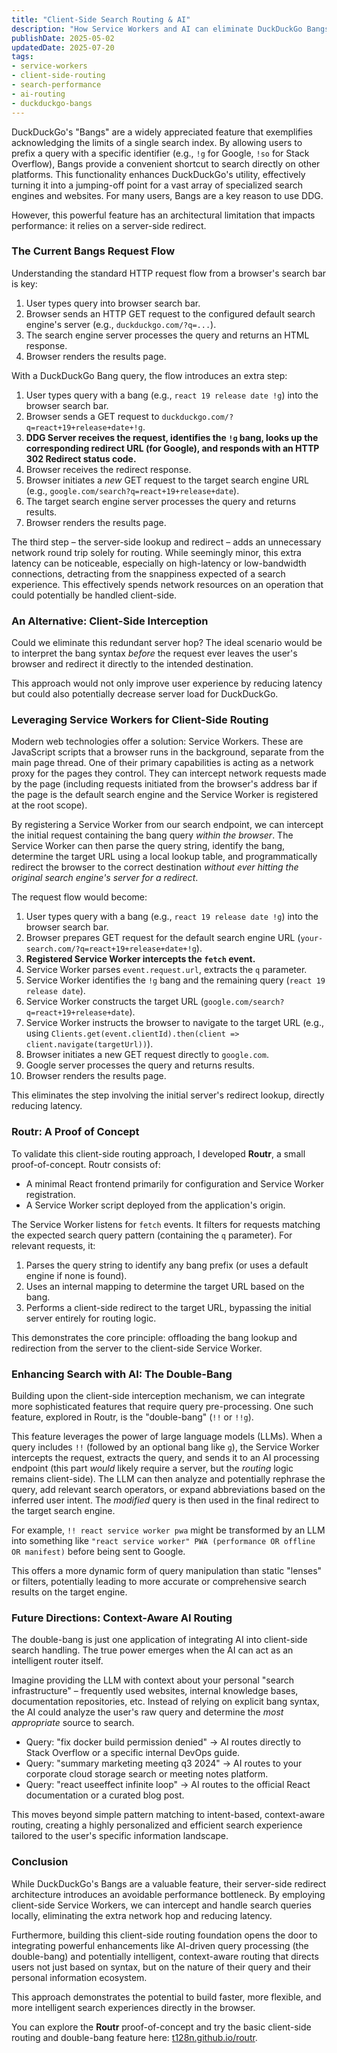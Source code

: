 ```yaml
---
title: "Client-Side Search Routing & AI"
description: "How Service Workers and AI can eliminate DuckDuckGo Bangs latency. Analyzes the performance issues of server-side redirects, presents client-side solutions, and explains how AI enables intelligent, context-aware search routing. Includes a proof-of-concept (Routr) and outlook on personalized search."
publishDate: 2025-05-02
updatedDate: 2025-07-20
tags:
- service-workers
- client-side-routing
- search-performance
- ai-routing
- duckduckgo-bangs
---
```


DuckDuckGo's "Bangs" are a widely appreciated feature that exemplifies acknowledging the limits of a single search index. By allowing users to prefix a query with a specific identifier (e.g., `!g` for Google, `!so` for Stack Overflow), Bangs provide a convenient shortcut to search directly on other platforms. This functionality enhances DuckDuckGo's utility, effectively turning it into a jumping-off point for a vast array of specialized search engines and websites. For many users, Bangs are a key reason to use DDG.

However, this powerful feature has an architectural limitation that impacts performance: it relies on a server-side redirect.

### The Current Bangs Request Flow

Understanding the standard HTTP request flow from a browser's search bar is key:
1.  User types query into browser search bar.
2.  Browser sends an HTTP GET request to the configured default search engine's server (e.g., `duckduckgo.com/?q=...`).
3.  The search engine server processes the query and returns an HTML response.
4.  Browser renders the results page.

With a DuckDuckGo Bang query, the flow introduces an extra step:
1.  User types query with a bang (e.g., `react 19 release date !g`) into the browser search bar.
2.  Browser sends a GET request to `duckduckgo.com/?q=react+19+release+date+!g`.
3.  **DDG Server receives the request, identifies the `!g` bang, looks up the corresponding redirect URL (for Google), and responds with an HTTP 302 Redirect status code.**
4.  Browser receives the redirect response.
5.  Browser initiates a *new* GET request to the target search engine URL (e.g., `google.com/search?q=react+19+release+date`).
6.  The target search engine server processes the query and returns results.
7.  Browser renders the results page.

The third step – the server-side lookup and redirect – adds an unnecessary network round trip solely for routing. While seemingly minor, this extra latency can be noticeable, especially on high-latency or low-bandwidth connections, detracting from the snappiness expected of a search experience. This effectively spends network resources on an operation that could potentially be handled client-side.

### An Alternative: Client-Side Interception

Could we eliminate this redundant server hop? The ideal scenario would be to interpret the bang syntax *before* the request ever leaves the user's browser and redirect it directly to the intended destination.

This approach would not only improve user experience by reducing latency but could also potentially decrease server load for DuckDuckGo.

### Leveraging Service Workers for Client-Side Routing

Modern web technologies offer a solution: Service Workers. These are JavaScript scripts that a browser runs in the background, separate from the main page thread. One of their primary capabilities is acting as a network proxy for the pages they control. They can intercept network requests made by the page (including requests initiated from the browser's address bar if the page is the default search engine and the Service Worker is registered at the root scope).

By registering a Service Worker from our search endpoint, we can intercept the initial request containing the bang query *within the browser*. The Service Worker can then parse the query string, identify the bang, determine the target URL using a local lookup table, and programmatically redirect the browser to the correct destination *without ever hitting the original search engine's server for a redirect*.

The request flow would become:
1.  User types query with a bang (e.g., `react 19 release date !g`) into the browser search bar.
2.  Browser prepares GET request for the default search engine URL (`your-search.com/?q=react+19+release+date+!g`).
3.  **Registered Service Worker intercepts the `fetch` event.**
4.  Service Worker parses `event.request.url`, extracts the `q` parameter.
5.  Service Worker identifies the `!g` bang and the remaining query (`react 19 release date`).
6.  Service Worker constructs the target URL (`google.com/search?q=react+19+release+date`).
7.  Service Worker instructs the browser to navigate to the target URL (e.g., using `Clients.get(event.clientId).then(client => client.navigate(targetUrl))`).
8.  Browser initiates a new GET request directly to `google.com`.
9.  Google server processes the query and returns results.
10. Browser renders the results page.

This eliminates the step involving the initial server's redirect lookup, directly reducing latency.

### Routr: A Proof of Concept

To validate this client-side routing approach, I developed **Routr**, a small proof-of-concept. Routr consists of:

*   A minimal React frontend primarily for configuration and Service Worker registration.
*   A Service Worker script deployed from the application's origin.

The Service Worker listens for `fetch` events. It filters for requests matching the expected search query pattern (containing the `q` parameter). For relevant requests, it:

1.  Parses the query string to identify any bang prefix (or uses a default engine if none is found).
2.  Uses an internal mapping to determine the target URL based on the bang.
3.  Performs a client-side redirect to the target URL, bypassing the initial server entirely for routing logic.

This demonstrates the core principle: offloading the bang lookup and redirection from the server to the client-side Service Worker.

### Enhancing Search with AI: The Double-Bang

Building upon the client-side interception mechanism, we can integrate more sophisticated features that require query pre-processing. One such feature, explored in Routr, is the "double-bang" (`!!` or `!!g`).

This feature leverages the power of large language models (LLMs). When a query includes `!!` (followed by an optional bang like `g`), the Service Worker intercepts the request, extracts the query, and sends it to an AI processing endpoint (this part *would* likely require a server, but the *routing* logic remains client-side). The LLM can then analyze and potentially rephrase the query, add relevant search operators, or expand abbreviations based on the inferred user intent. The *modified* query is then used in the final redirect to the target search engine.

For example, `!! react service worker pwa` might be transformed by an LLM into something like `"react service worker" PWA (performance OR offline OR manifest)` before being sent to Google.

This offers a more dynamic form of query manipulation than static "lenses" or filters, potentially leading to more accurate or comprehensive search results on the target engine.

### Future Directions: Context-Aware AI Routing

The double-bang is just one application of integrating AI into client-side search handling. The true power emerges when the AI can act as an intelligent router itself.

Imagine providing the LLM with context about your personal "search infrastructure" – frequently used websites, internal knowledge bases, documentation repositories, etc. Instead of relying on explicit bang syntax, the AI could analyze the user's raw query and determine the *most appropriate* source to search.

*   Query: "fix docker build permission denied" &rarr; AI routes directly to Stack Overflow or a specific internal DevOps guide.
*   Query: "summary marketing meeting q3 2024" &rarr; AI routes to your corporate cloud storage search or meeting notes platform.
*   Query: "react useeffect infinite loop" &rarr; AI routes to the official React documentation or a curated blog post.

This moves beyond simple pattern matching to intent-based, context-aware routing, creating a highly personalized and efficient search experience tailored to the user's specific information landscape.

### Conclusion

While DuckDuckGo's Bangs are a valuable feature, their server-side redirect architecture introduces an avoidable performance bottleneck. By employing client-side Service Workers, we can intercept and handle search queries locally, eliminating the extra network hop and reducing latency.

Furthermore, building this client-side routing foundation opens the door to integrating powerful enhancements like AI-driven query processing (the double-bang) and potentially intelligent, context-aware routing that directs users not just based on syntax, but on the nature of their query and their personal information ecosystem.

This approach demonstrates the potential to build faster, more flexible, and more intelligent search experiences directly in the browser.

You can explore the **Routr** proof-of-concept and try the basic client-side routing and double-bang feature here: [t128n.github.io/routr](https://t128n.github.io/routr/).

